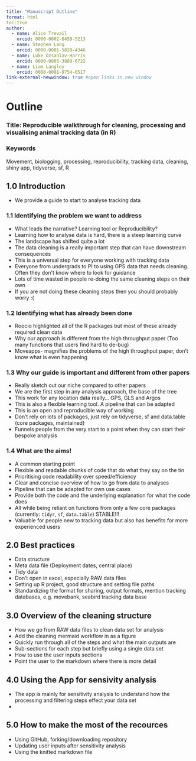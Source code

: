 ```yaml
---
title: "Manuscript Outline"
format: html
toc:true
author:
  - name: Alice Trevail
    orcid: 0000-0002-6459-5213
  - name: Stephen Lang
    orcid: 0000-0001-5820-4346
  - name: Luke Ozsanlav-Harris
    orcid: 0000-0003-3889-6722
  - name: Liam Langley
    orcid: 0000-0001-9754-6517
link-external-newwindow: true #open links in new window
---
```


# Outline

### Title: Reproducible walkthrough for cleaning, processing and visualising animal tracking data (in R)

### Keywords
Movement, biologging, processing, reproducibility, tracking data, cleaning, shiny app, tidyverse, sf, R

## 1.0 Introduction

-   We provide a guide to start to analyse tracking data

### 1.1 Identifying the problem we want to address

-   What leads the narrative? Learning tool or Reproducibility?
-   Learning how to analyse data is hard, there is a steep learning curve
-   The landscape has shifted quite a lot
-   The data cleaning is a really important step that can have downstream consequences
-   This is a universal step for everyone working with tracking data
-   Everyone from undergrads to PI to using GPS data that needs cleaning. Often they don't know where to look for guidance
-   Lots of time wasted in people re-doing the same cleaning steps on their own
-   If you are not doing these cleaning steps then you should probably worry :(

### 1.2 Identifying what has already been done

-   Roocio highlighted all of the R packages but most of these already required clean data
-   Why our approach is different from the high throughput paper (Too many functions that users find hard to de-bug)
-   Moveapps- magnifies the problems of the high throughput paper, don't know what is even happening

### 1.3 Why our guide is important and different from other papers

-   Really sketch out our niche compared to other papers
-   We are the first step in any analysis approach, the base of the tree
-   This work for any location data really... GPS, GLS and Argos
-   This is also a flexible learning tool. A pipeline that can be adapted
-   This is an open and reproducible way of working
-   Don't rely on lots of packages, just rely on tidyverse, sf and data.table (core packages, maintained)
-   Funnels people from the very start to a point when they can start their bespoke analysis


### 1.4 What are the aims!

-   A common starting point
-   Flexible and readable chunks of code that do what they say on the tin
-   Prioritising code readability over speed/efficiency
-   Clear and concise overview of how to go from data to analyses
-   Pipeline that can be adapted for own use cases
-   Provide both the code and the underlying explanation for what the code does
-   All while being reliant on functions from only a few core packages (currently: `tidyr`, `sf`, `data.table`) STABLE!!!
-   Valuable for people new to tracking data but also has benefits for more experienced users




## 2.0 Best practices

-   Data structure
-   Meta data file (Deployment dates, central place)
-   Tidy data
-   Don't open in excel, especially RAW data files
-   Setting up R project, good structure and setting file paths
-   Standardizing the format for sharing, output formats, mention tracking databases, e.g. movebank, seabird tracking data base



## 3.0 Overview of the cleaning structure

-   How we go from RAW data files to clean data set for analysis
-   Add the cleaning mermaid workflow in as a figure
-   Quickly run through all of the steps and what the main outputs are
-   Sub-sections for each step but briefly using a single data set
-   How to use the user inputs sections
-   Point the user to the markdown where there is more detail


## 4.0 Using the App for sensivity analysis

-   The app is mainly for sensitivity analysis to understand how the processing and filtering steps effect your data set
-

## 5.0 How to make the most of the recources

-   Using GitHub, forking/downloading repository
-   Updating user inputs after sensitivity analysis
-   Using the knitted markdown file



